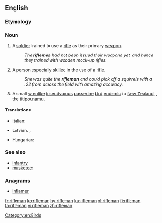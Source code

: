 ==English==

===Etymology===
{{suffix|rifle|man}}

===Noun===
{{wikipedia}}
{{en-noun|riflemen}}

# A [[soldier]] trained to use a [[rifle]] as their primary [[weapon]].
#:''The '''riflemen''' had not been issued their weapons yet, and hence they trained with wooden mock-up rifles.''
# A person especially [[skilled]] in the use of a [[rifle]].
#:''She was quite the '''rifleman''' and could pick off a squirrels with a .22 from across the field with amazing accuracy.''
# A small [[wrenlike]] [[insectivorous]] [[passerine]] [[bird]] [[endemic]] to [[New Zealand]], {{taxlink|Acanthisitta chloris|species|noshow=1}}, the [[titipounamu]].

====Translations====
{{trans-top|soldier}}
* Italian: {{t+|it|bersagliere|m}}
{{trans-mid}}
* Latvian: {{t|lv|strēlnieks|m}}, {{t|lv|strēlniece|f}}
{{trans-bottom}}

{{trans-top|person skilled in the use of a rifle}}
*Hungarian: {{t+|hu|lövész}}
{{trans-mid}}
{{trans-bottom}}

===See also===
*[[infantry]]
*[[musketeer]]

===Anagrams===
* [[inflamer#English|inflamer]]

[[Category:en:Birds]]

[[fr:rifleman]]
[[ko:rifleman]]
[[hy:rifleman]]
[[ku:rifleman]]
[[pl:rifleman]]
[[fi:rifleman]]
[[ta:rifleman]]
[[vi:rifleman]]
[[zh:rifleman]]